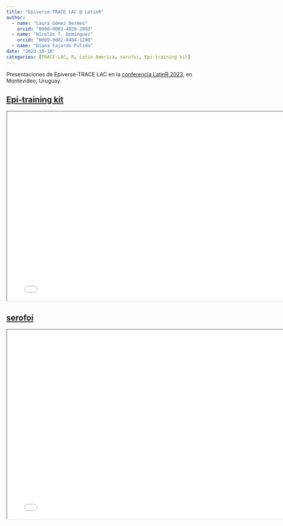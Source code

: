 ```yaml
---
title: "Epiverse-TRACE LAC @ LatinR"
author:
  - name: "Laura Gómez Bermeo"
    orcid: "0000-0003-4028-2893"
  - name: "Nicolás T. Domínguez"
    orcid: "0009-0002-8484-1298"
  - name: "Diana Fajardo Pulido"
date: "2023-10-10"
categories: [TRACE-LAC, R, Latin America, serofoi, Epi-training kit]
---
```


Presentaciones de Epiverse-TRACE LAC en la [conferencia LatinR 2023](https://latin-r.com/), en Montevideo, Uruguay.

## [Epi-training kit](https://github.com/epiverse-trace/epi-training-kit)

```{=html}
<iframe width="780" height="500" src="epiKit - Presentacion LatinR.pdf" title="Slides for the Epi-training kit presentation at the LatinR conference"></iframe>
```

## [serofoi](https://github.com/epiverse-trace/serofoi)

```{=html}
<iframe width="780" height="500" src="serofoi - Presentacion LatinR.pdf" title="Slides for serofoi presentation at the LatinR conference"></iframe>
```
